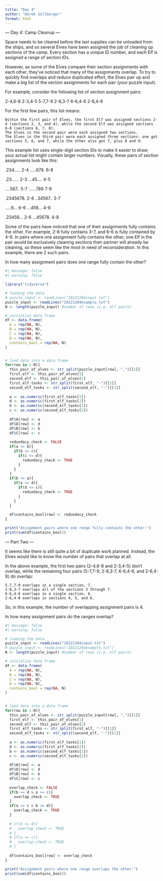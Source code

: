 ```yaml
---
title: "Day 4"
author: "Derek Sollberger"
format: html
---
```


--- Day 4: Camp Cleanup ---

Space needs to be cleared before the last supplies can be unloaded from the ships, and so several Elves have been assigned the job of cleaning up sections of the camp. Every section has a unique ID number, and each Elf is assigned a range of section IDs.

However, as some of the Elves compare their section assignments with each other, they've noticed that many of the assignments overlap. To try to quickly find overlaps and reduce duplicated effort, the Elves pair up and make a big list of the section assignments for each pair (your puzzle input).

For example, consider the following list of section assignment pairs:

2-4,6-8
2-3,4-5
5-7,7-9
2-8,3-7
6-6,4-6
2-6,4-8

For the first few pairs, this list means:

    Within the first pair of Elves, the first Elf was assigned sections 2-4 (sections 2, 3, and 4), while the second Elf was assigned sections 6-8 (sections 6, 7, 8).
    The Elves in the second pair were each assigned two sections.
    The Elves in the third pair were each assigned three sections: one got sections 5, 6, and 7, while the other also got 7, plus 8 and 9.

This example list uses single-digit section IDs to make it easier to draw; your actual list might contain larger numbers. Visually, these pairs of section assignments look like this:

.234.....  2-4
.....678.  6-8

.23......  2-3
...45....  4-5

....567..  5-7
......789  7-9

.2345678.  2-8
..34567..  3-7

.....6...  6-6
...456...  4-6

.23456...  2-6
...45678.  4-8

Some of the pairs have noticed that one of their assignments fully contains the other. For example, 2-8 fully contains 3-7, and 6-6 is fully contained by 4-6. In pairs where one assignment fully contains the other, one Elf in the pair would be exclusively cleaning sections their partner will already be cleaning, so these seem like the most in need of reconsideration. In this example, there are 2 such pairs.

In how many assignment pairs does one range fully contain the other?


```r
#| message: false
#| warning: false

library("tidyverse")

# loading the data
# puzzle_input <- readLines("20221204input.txt")
puzzle_input <- readLines("20221204example.txt")
N <- length(puzzle_input) #number of rows (i.e. elf pairs)
```

```r
# initialize data frame
df <- data.frame(
  A = rep(NA, N),
  B = rep(NA, N),
  C = rep(NA, N),
  D = rep(NA, N),
  contains_bool = rep(NA, N)
)


# load data into a data frame
for(row in 1:N){
  this_pair_of_elves <- str_split(puzzle_input[row], ",")[[1]]
  first_elf <- this_pair_of_elves[1]
  second_elf <- this_pair_of_elves[2]
  first_elf_tasks <- str_split(first_elf, "-")[[1]]
  second_elf_tasks <- str_split(second_elf, "-")[[1]]
  
  a <- as.numeric(first_elf_tasks[1])
  d <- as.numeric(first_elf_tasks[2])
  b <- as.numeric(second_elf_tasks[1])
  c <- as.numeric(second_elf_tasks[2])
  
  df$A[row] <- a
  df$D[row] <- d
  df$B[row] <- b
  df$C[row] <- c
  
  redundacy_check <- FALSE
  if(a <= b){
    if(b <= c){
      if(c <= d){
        redundacy_check <- TRUE
      }
    }
  }
  if(b <= a){
    if(a <= d){
      if(d <= c){
        redundacy_check <- TRUE
      }
    }
  }
  
  df$contains_bool[row] <- redundacy_check
}

print("Assignment pairs where one range fully contains the other:")
print(sum(df$contains_bool))
```

--- Part Two ---

It seems like there is still quite a bit of duplicate work planned. Instead, the Elves would like to know the number of pairs that overlap at all.

In the above example, the first two pairs (2-4,6-8 and 2-3,4-5) don't overlap, while the remaining four pairs (5-7,7-9, 2-8,3-7, 6-6,4-6, and 2-6,4-8) do overlap:

    5-7,7-9 overlaps in a single section, 7.
    2-8,3-7 overlaps all of the sections 3 through 7.
    6-6,4-6 overlaps in a single section, 6.
    2-6,4-8 overlaps in sections 4, 5, and 6.

So, in this example, the number of overlapping assignment pairs is 4.

In how many assignment pairs do the ranges overlap?

```r
#| message: false
#| warning: false

# loading the data
puzzle_input <- readLines("20221204input.txt")
# puzzle_input <- readLines("20221204example.txt")
N <- length(puzzle_input) #number of rows (i.e. elf pairs)
```

```r
# initialize data frame
df <- data.frame(
  A = rep(NA, N),
  B = rep(NA, N),
  C = rep(NA, N),
  D = rep(NA, N),
  contains_bool = rep(NA, N)
)


# load data into a data frame
for(row in 1:N){
  this_pair_of_elves <- str_split(puzzle_input[row], ",")[[1]]
  first_elf <- this_pair_of_elves[1]
  second_elf <- this_pair_of_elves[2]
  first_elf_tasks <- str_split(first_elf, "-")[[1]]
  second_elf_tasks <- str_split(second_elf, "-")[[1]]
  
  a <- as.numeric(first_elf_tasks[1])
  d <- as.numeric(first_elf_tasks[2])
  b <- as.numeric(second_elf_tasks[1])
  c <- as.numeric(second_elf_tasks[2])
  
  df$A[row] <- a
  df$D[row] <- d
  df$B[row] <- b
  df$C[row] <- c
  
  overlap_check <- FALSE
  if(b <= d & a <= c){
    overlap_check <- TRUE
  }
  if(a <= c & b <= d){
    overlap_check <- TRUE
  }
  
  # if(b <= d){
  #   overlap_check <- TRUE
  # }
  # if(a <= c){
  #   overlap_check <- TRUE
  # }
  
  df$contains_bool[row] <- overlap_check
}

print("Assignment pairs where one range overlaps the other:")
print(sum(df$contains_bool))
```
